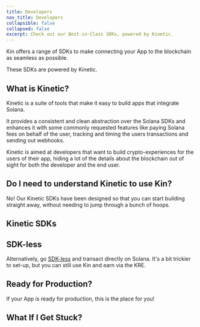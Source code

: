 ```yaml
---
title: Developers
nav_title: Developers
collapsible: false
collapsed: false
excerpt: Check out our Best-in-Class SDKs, powered by Kinetic.
---
```


Kin offers a range of SDKs to make connecting your App to the blockchain as seamless as possible.

These SDKs are powered by Kinetic.

## What is Kinetic?

Kinetic is a suite of tools that make it easy to build apps that integrate Solana.

It provides a consistent and clean abstraction over the Solana SDKs and enhances it with some commonly requested features like paying Solana fees on behalf of the user, tracking and timing the users transactions and sending out webhooks.

Kinetic is aimed at developers that want to build crypto-experiences for the users of their app, hiding a lot of the details about the blockchain out of sight for both the developer and the end user.

<div className="mt-8 grid gap-6 md:grid-cols-2">
  <NavCard
    title="Kinetic GitHub"
    icon="github"
    link={{ url: 'https://github.com/kin-labs/kinetic/', label: 'See the code...' }}
  />
</div>

## Do I need to understand Kinetic to use Kin?

No! Our Kinetic SDKs have been designed so that you can start building straight away, without needing to jump through a bunch of hoops.

## Kinetic SDKs

<div className="mt-8 grid gap-6 md:grid-cols-2">
  <NavCard title="TypeScript" svgFile="typescript" link={{ url: '/docs/developers/typescript', label: 'See more' }} />
  <NavCard title="Python" pngFile="python" link={{ url: '/docs/developers/python', label: 'Coming Soon!' }} />
  <NavCard
    title="Flutter (Dart)"
    pngFile="dart"
    link={{ url: '/docs/developers/flutter-dart', label: 'Coming Soon!' }}
  />
  <NavCard title="iOS" pngFile="swift" link={{ url: '/docs/developers/ios-swift', label: 'Coming Soon!' }} />
  <NavCard title="Android" pngFile="kotlin" link={{ url: '/docs/developers/android-kotlin', label: 'Coming Soon!' }} />
  <NavCard title="Unity" svgFile="unity" link={{ url: '/docs/developers/unity', label: 'Coming Soon!' }} />
</div>

## SDK-less

Alternatively, go [SDK-less](/developers/sdk-less/) and transact directly on Solana. It's a bit trickier to set-up, but you can still use Kin and earn via the KRE.

<div className="mt-8 grid gap-6 md:grid-cols-2">
  <NavCard title="SDK-less" pngFile="solana" link={{ url: '/docs/developers/sdk-less', label: 'See more' }} />
</div>

## Ready for Production?

If your App is ready for production, this is the place for you!

<Production />

## What If I Get Stuck?

<Help />
